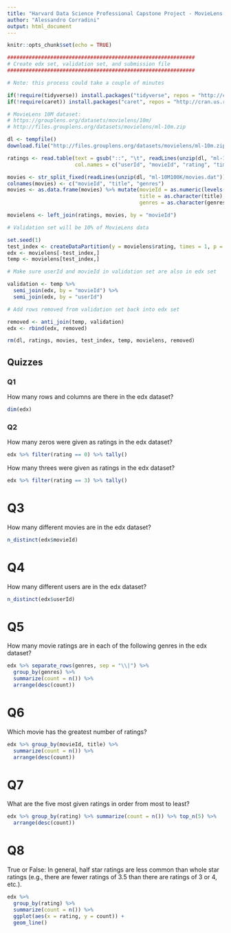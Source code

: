 ```yaml
---
title: "Harvard Data Science Professional Capstone Project - MovieLens Quizzes"
author: "Alessandro Corradini"
output: html_document
---
```


```r
knitr::opts_chunk$set(echo = TRUE)
```

```r
#############################################################
# Create edx set, validation set, and submission file
#############################################################

# Note: this process could take a couple of minutes

if(!require(tidyverse)) install.packages("tidyverse", repos = "http://cran.us.r-project.org")
if(!require(caret)) install.packages("caret", repos = "http://cran.us.r-project.org")

# MovieLens 10M dataset:
# https://grouplens.org/datasets/movielens/10m/
# http://files.grouplens.org/datasets/movielens/ml-10m.zip

dl <- tempfile()
download.file("http://files.grouplens.org/datasets/movielens/ml-10m.zip", dl)

ratings <- read.table(text = gsub("::", "\t", readLines(unzip(dl, "ml-10M100K/ratings.dat"))),
                      col.names = c("userId", "movieId", "rating", "timestamp"))

movies <- str_split_fixed(readLines(unzip(dl, "ml-10M100K/movies.dat")), "\\::", 3)
colnames(movies) <- c("movieId", "title", "genres")
movies <- as.data.frame(movies) %>% mutate(movieId = as.numeric(levels(movieId))[movieId],
                                           title = as.character(title),
                                           genres = as.character(genres))

movielens <- left_join(ratings, movies, by = "movieId")

# Validation set will be 10% of MovieLens data

set.seed(1)
test_index <- createDataPartition(y = movielens$rating, times = 1, p = 0.1, list = FALSE)
edx <- movielens[-test_index,]
temp <- movielens[test_index,]

# Make sure userId and movieId in validation set are also in edx set

validation <- temp %>% 
  semi_join(edx, by = "movieId") %>%
  semi_join(edx, by = "userId")

# Add rows removed from validation set back into edx set

removed <- anti_join(temp, validation)
edx <- rbind(edx, removed)

rm(dl, ratings, movies, test_index, temp, movielens, removed)
```


## Quizzes

### Q1

How many rows and columns are there in the edx dataset?


```r
dim(edx)
```


### Q2

How many zeros were given as ratings in the edx dataset?

```r
edx %>% filter(rating == 0) %>% tally()
```

How many threes were given as ratings in the edx dataset?

```r

edx %>% filter(rating == 3) %>% tally()
```

# Q3

How many different movies are in the edx dataset?

```r

n_distinct(edx$movieId)
```

# Q4

How many different users are in the edx dataset?

```r

n_distinct(edx$userId)
```

# Q5

How many movie ratings are in each of the following genres in the edx dataset?

```r

edx %>% separate_rows(genres, sep = "\\|") %>%
  group_by(genres) %>%
  summarize(count = n()) %>%
  arrange(desc(count))
```

# Q6

Which movie has the greatest number of ratings?

```r
edx %>% group_by(movieId, title) %>%
  summarize(count = n()) %>%
  arrange(desc(count))
```

# Q7

What are the five most given ratings in order from most to least?

```r

edx %>% group_by(rating) %>% summarize(count = n()) %>% top_n(5) %>%
  arrange(desc(count))  
```

# Q8

True or False: In general, half star ratings are less common than 
whole star ratings (e.g., there are fewer ratings of 3.5 than there 
are ratings of 3 or 4, etc.).

```r

edx %>%
  group_by(rating) %>%
  summarize(count = n()) %>%
  ggplot(aes(x = rating, y = count)) +
  geom_line()
```
